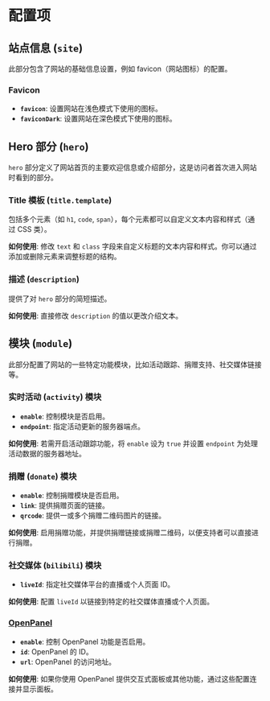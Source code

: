# 配置项

## 站点信息 (`site`)

此部分包含了网站的基础信息设置，例如 favicon（网站图标）的配置。

### Favicon

- **`favicon`**: 设置网站在浅色模式下使用的图标。
- **`faviconDark`**: 设置网站在深色模式下使用的图标。

## Hero 部分 (`hero`)

`hero` 部分定义了网站首页的主要欢迎信息或介绍部分，这是访问者首次进入网站时看到的部分。

### Title 模板 (`title.template`)

包括多个元素（如 `h1`, `code`, `span`），每个元素都可以自定义文本内容和样式（通过 CSS 类）。

**如何使用**: 修改 `text` 和 `class` 字段来自定义标题的文本内容和样式。你可以通过添加或删除元素来调整标题的结构。

### 描述 (`description`)

提供了对 `hero` 部分的简短描述。

**如何使用**: 直接修改 `description` 的值以更改介绍文本。

## 模块 (`module`)

此部分配置了网站的一些特定功能模块，比如活动跟踪、捐赠支持、社交媒体链接等。

### 实时活动 (`activity`) 模块

- **`enable`**: 控制模块是否启用。
- **`endpoint`**: 指定活动更新的服务器端点。

**如何使用**: 若需开启活动跟踪功能，将 `enable` 设为 `true` 并设置 `endpoint` 为处理活动数据的服务器地址。

### 捐赠 (`donate`) 模块

- **`enable`**: 控制捐赠模块是否启用。
- **`link`**: 提供捐赠页面的链接。
- **`qrcode`**: 提供一或多个捐赠二维码图片的链接。

**如何使用**: 启用捐赠功能，并提供捐赠链接或捐赠二维码，以便支持者可以直接进行捐赠。

### 社交媒体 (`bilibili`) 模块

- **`liveId`**: 指定社交媒体平台的直播或个人页面 ID。

**如何使用**: 配置 `liveId` 以链接到特定的社交媒体直播或个人页面。


### [OpenPanel](https://openpanel.dev) <ProTag />

- **`enable`**: 控制 OpenPanel 功能是否启用。
- **`id`**: OpenPanel 的 ID。
- **`url`**: OpenPanel 的访问地址。

**如何使用**: 如果你使用 OpenPanel 提供交互式面板或其他功能，通过这些配置连接并显示面板。
